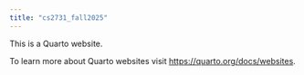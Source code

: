 ```yaml
---
title: "cs2731_fall2025"
---
```


This is a Quarto website.

To learn more about Quarto websites visit <https://quarto.org/docs/websites>.

